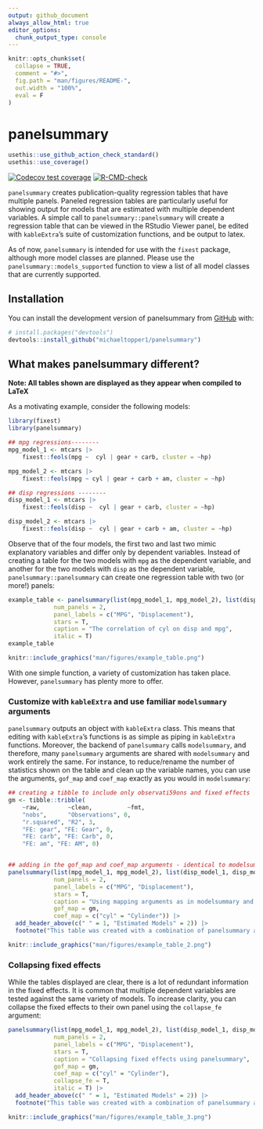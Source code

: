 ```yaml
---
output: github_document
always_allow_html: true
editor_options: 
  chunk_output_type: console
---
```


<!-- README.md is generated from README.Rmd. Please edit that file -->

```r
knitr::opts_chunk$set(
  collapse = TRUE,
  comment = "#>",
  fig.path = "man/figures/README-",
  out.width = "100%",
  eval = F
)
```

# panelsummary

<!-- badges: start -->
```r
usethis::use_github_action_check_standard()
usethis::use_coverage()
```

[![Codecov test coverage](https://codecov.io/gh/michaeltopper1/panelsummary/branch/master/graph/badge.svg)](https://app.codecov.io/gh/michaeltopper1/panelsummary?branch=master)
[![R-CMD-check](https://github.com/michaeltopper1/panelsummary/actions/workflows/R-CMD-check.yaml/badge.svg)](https://github.com/michaeltopper1/panelsummary/actions/workflows/R-CMD-check.yaml)
<!-- badges: end -->

`panelsummary` creates publication-quality regression tables that have multiple panels. Paneled regression tables are particularly useful for showing output for models that are estimated with multiple dependent variables. A simple call to `panelsummary::panelsummary` will create a regression table that can be viewed in the RStudio Viewer panel, be edited with `kableExtra`'s suite of customization functions, and be output to latex. 

As of now, `panelsummary` is intended for use with the `fixest` package, although more model classes are planned. Please use the `panelsummary::models_supported` function to view a list of all model classes that are currently supported.

## Installation

You can install the development version of panelsummary from [GitHub](https://github.com/) with:

``` r
# install.packages("devtools")
devtools::install_github("michaeltopper1/panelsummary")
```

## What makes panelsummary different?

**Note: All tables shown are displayed as they appear when compiled to LaTeX**


As a motivating example, consider the following models:

```r
library(fixest)
library(panelsummary)

## mpg regressions--------
mpg_model_1 <- mtcars |>
    fixest::feols(mpg ~  cyl | gear + carb, cluster = ~hp)

mpg_model_2 <- mtcars |>
    fixest::feols(mpg ~ cyl | gear + carb + am, cluster = ~hp)

## disp regressions --------
disp_model_1 <- mtcars |>
    fixest::feols(disp ~  cyl | gear + carb, cluster = ~hp)

disp_model_2 <- mtcars |>
    fixest::feols(disp ~  cyl | gear + carb + am, cluster = ~hp)


```

Observe that of the four models, the first two and last two mimic explanatory variables and differ only by dependent variables. Instead of creating a table for the two models with `mpg` as the dependent variable, and another for the two models with `disp` as the dependent variable, `panelsummary::panelsummary` can create one regression table with two (or more!) panels: 

```r
example_table <- panelsummary(list(mpg_model_1, mpg_model_2), list(disp_model_1, disp_model_2), 
             num_panels = 2, 
             panel_labels = c("MPG", "Displacement"), 
             stars = T,
             caption = "The correlation of cyl on disp and mpg",
             italic = T)
example_table
```

```r
knitr::include_graphics("man/figures/example_table.png")
```
With one simple function, a variety of customization has taken place. However, `panelsummary` has plenty more to offer.

### Customize with `kableExtra` and use familiar `modelsummary` arguments

`panelsummary` outputs an object with `kableExtra` class. This means that editing with `kableExtra`'s functions is as simple as piping in `kableExtra` functions. Moreover, the backend of `panelsummary` calls `modelsummary`, and therefore, many `panelsummary` arguments are shared with `modelsummary` and work entirely the same. For instance, to reduce/rename the number of statistics shown on the table and clean up the variable names, you can use the arguments, `gof_map` and  `coef_map` exactly as you would in `modelsummary`:

```r
## creating a tibble to include only observati59ons and fixed effects
gm <- tibble::tribble(
    ~raw,        ~clean,          ~fmt,
    "nobs",      "Observations", 0,
    "r.squared", "R2", 3,
    "FE: gear", "FE: Gear", 0,
    "FE: carb", "FE: Carb", 0,
    "FE: am", "FE: AM", 0)


## adding in the gof_map and coef_map arguments - identical to modelsummary
panelsummary(list(mpg_model_1, mpg_model_2), list(disp_model_1, disp_model_2), 
             num_panels = 2, 
             panel_labels = c("MPG", "Displacement"), 
             stars = T,
             caption = "Using mapping arguments as in modelsummary and customizing with kableExtra",
             gof_map = gm,
             coef_map = c("cyl" = "Cylinder")) |>
  add_header_above(c(" " = 1, "Estimated Models" = 2)) |>
  footnote("This table was created with a combination of panelsummary and kableExtra.")

```

```r
knitr::include_graphics("man/figures/example_table_2.png")
```

### Collapsing fixed effects

While the tables displayed are clear, there is a lot of redundant information in the fixed effects. It is common that multiple dependent variables are tested against the same variety of models. To increase clarity, you can collapse the fixed effects to their own panel using the `collapse_fe` argument:

```r
panelsummary(list(mpg_model_1, mpg_model_2), list(disp_model_1, disp_model_2), 
             num_panels = 2, 
             panel_labels = c("MPG", "Displacement"), 
             stars = T,
             caption = "Collapsing fixed effects using panelsummary",
             gof_map = gm,
             coef_map = c("cyl" = "Cylinder"),
             collapse_fe = T,
             italic = T) |>
  add_header_above(c(" " = 1, "Estimated Models" = 2)) |>
  footnote("This table was created with a combination of panelsummary and kableExtra.")
```

```r
knitr::include_graphics("man/figures/example_table_3.png")
```



